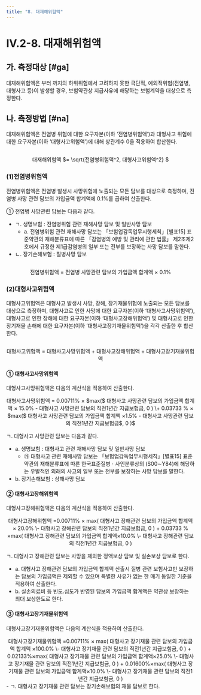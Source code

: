 ```yaml
---
title: "8. 대재해위험액"
---
```


# IV.2-8. 대재해위험액

## 가. 측정대상 [#ga]
대재해위험액은 <OverlayDemo id="4_2-2" />부터 <OverlayDemo id="4_2-7" />까지의 하위위험에서 고려하지 못한 극단적, 예외적위험(전염병, 대형사고 등)이 발생할 경우, 보험약관상 지급사유에 해당하는 보험계약을 대상으로 측정한다.

## 나. 측정방법 [#na]
대재해위험액은 전염병 위험에 대한 요구자본(이하 ‘전염병위험액’)과 대형사고 위험에 대한 요구자본(이하 ‘대형사고위험액’)에 대해 상관계수 0을 적용하여 합산한다.

<Math><center>
대재해위험액 $= \sqrt{전염병위험액^2, 대형사고위험액^2} $
</center></Math>

### (1)전염병위험액
전염병위험액은 전염병 발생시 사망위험에 노출되는 모든 담보를 대상으로 측정하며, 전염병 사망 관련 담보의 가입금액 합계액에 0.1%를 곱하여 산출한다.

① 전염병 사망관련 담보는 다음과 같다.
- ㄱ. 생명보험 : 전염병위험 관련 재해사망 담보 및 일반사망 담보
  - a. 전염병위험 관련 재해사망 담보는 「보험업감독업무시행세칙」[별표15] 표준약관의 재해분류표에 따른 「감염병의 예방 및 관리에 관한 법률」 제2조제2호에서 규정한 제1급감염병의 일부 또는 전부를 보장하는 사망 담보를 말한다.
- ㄴ. 장기손해보험 : 질병사망 담보

<Math><center>
전염병위험액 = 전염병 사망관련 담보의 가입금액 합계액 × 0.1%
</center></Math>


### (2)대형사고위험액
대형사고위험액은 대형사고 발생시 사망, 장해, 장기재물위험에 노출되는 모든 담보를 대상으로 측정하며, 대형사고로 인한 사망에 대한 요구자본(이하 ‘대형사고사망위험액’), 대형사고로 인한 장해에 대한 요구자본(이하 ‘대형사고장해위험액’) 및 대형사고로 인한 장기재물 손해에 대한 요구자본(이하 ‘대형사고장기재물위험액’)을 각각 산출한 후 합산한다.

<Math><center>
대형사고위험액 = 대형사고사망위험액 + 대형사고장해위험액 + 대형사고장기재물위험액
</center></Math>


#### ① 대형사고사망위험액
대형사고사망위험액은 다음의 계산식을 적용하여 산출한다.

<Math>
<center>
대형사고사망위험액 = 0.00711% × $max($ 대형사고 사망관련 담보의 가입금액 합계액 × 15.0% - 대형사고 사망관련 담보의 직전1년간 지급보험금, 0 )
  \+ 0.03733 % × $max($ 대형사고 사망관련 담보의 가입금액 합계액 ×1.5% - 대형사고 사망관련 담보의 직전1년간 지급보험금$, 0 )$
  </center>
</Math>

 ㄱ. 대형사고 사망관련 담보는 다음과 같다.

- a. 생명보험 : 대형사고 관련 재해사망 담보 및 일반사망 담보
  - ㉮ 대형사고 관련 재해사망 담보는 「보험업감독업무시행세칙」[별표15] 표준약관의 재해분류표에 따른 한국표준질병ㆍ사인분류상의 (S00∼Y84)에 해당하는 우발적인 외래의 사고의 일부 또는 전부를 보장하는 사망 담보를 말한다.
- b. 장기손해보험 : 상해사망 담보

#### ② 대형사고장해위험액
대형사고장해위험액은 다음의 계산식을 적용하여 산출한다.

<Math>
<center>
대형사고장해위험액 =0.00711% × max( 대형사고 장해관련 담보의 가입금액 합계액 × 20.0%
  \- 대형사고 장해관련 담보의 직전1년간 지급보험금, 0 )  + 0.03733 % ×max( 대형사고 장해관련 담보의 가입금액 합계액×10.0%
  \- 대형사고 장해관련 담보의 직전1년간 지급보험금, 0 )
</center>
</Math>

 ㄱ. 대형사고 장해관련 담보는 사망을 제외한 정액보상 담보 및 실손보상 담보로 한다.
- a. 대형사고 장해관련 담보의 가입금액 합계액 산출시 질병 관련 보험사고만 보장하는 담보의 가입금액은 제외할 수 있으며 특별한 사유가 없는 한 매기 동일한 기준을 적용하여 산출한다.
- b. 실손의료비 등 빈도․심도가 반영된 담보의 가입금액 합계액은 약관상 보장하는 최대 보상한도로 한다.

#### ③ 대형사고장기재물위험액
대형사고장기재물위험액은 다음의 계산식을 적용하여 산출한다.

<Math>
<center>
대형사고장기재물위험액 =0.00711% × max( 대형사고 장기재물 관련 담보의 가입금액 합계액 ×100.0%
  \- 대형사고 장기재물 관련 담보의 직전1년간 지급보험금, 0 )  + 0.02133%×max( 대형사고 장기재물 관련 담보의 가입금액 합계액×25.0%
  \- 대형사고 장기재물 관련 담보의 직전1년간 지급보험금, 0 )  + 0.01600%×max( 대형사고 장기재물 관련 담보의 가입금액 합계액×10.0%
  \- 대형사고 장기재물 관련 담보의 직전1년간 지급보험금, 0 )
</center></Math>
- ㄱ. 대형사고 장기재물 관련 담보는 장기손해보험의 재물 담보로 한다.
